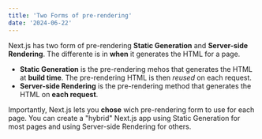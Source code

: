 ```yaml
---
title: 'Two Forms of pre-rendering'
date: '2024-06-22'
---
```


Next.js has two form of pre-rendering **Static Generation** and **Server-side Rendering**. The differente is in **when** it generates the HTML for a page.

- **Static Generation** is the pre-rendering mehos that generates the HTML at **build time**. The pre-rendering HTML is then _reused_ on each request.
- **Server-side Rendering** is the pre-rendering method that generates the HTML on **each request**.

Importantly, Next.js lets you **chose** wich pre-rendering form to use for each page. You can create a "hybrid" Next.js app using Static Generation for most pages and using Server-side Rendering for others.
